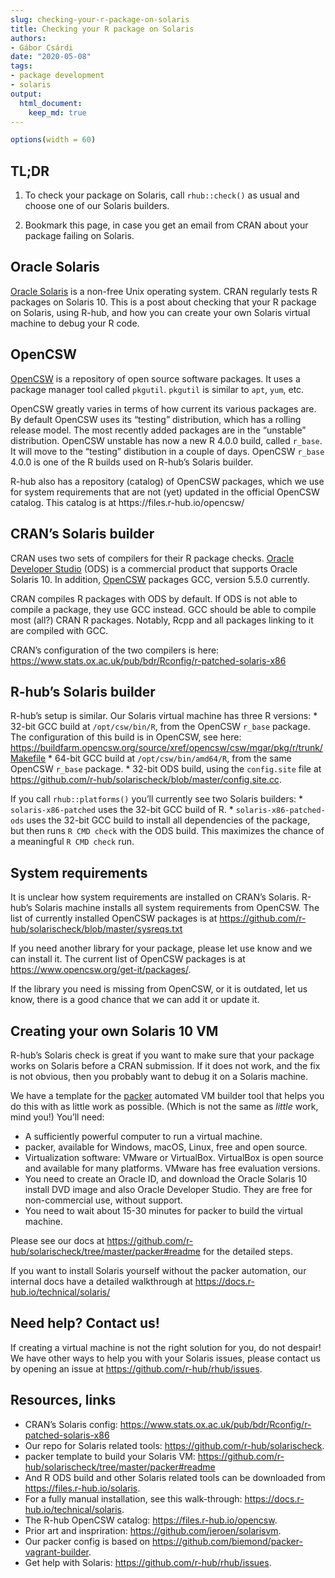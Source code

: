 ```yaml
---
slug: checking-your-r-package-on-solaris
title: Checking your R package on Solaris
authors:
- Gábor Csárdi
date: "2020-05-08"
tags:
- package development
- solaris
output:
  html_document:
    keep_md: true
---
```


```r
options(width = 60)
```

## TL;DR

1. To check your package on Solaris, call `rhub::check()` as usual
   and choose one of our Solaris builders.

2. Bookmark this page, in case you get an email from CRAN about your
   package failing on Solaris.

## Oracle Solaris

[Oracle Solaris](https://en.wikipedia.org/wiki/Solaris_\(operating_system\))
is a non-free Unix operating system. CRAN regularly tests R packages on
Solaris 10. This is a post about checking that your R package on
Solaris, using R-hub, and how you can create your own Solaris virtual
machine to debug your R code.

## OpenCSW

[OpenCSW](https://www.opencsw.org/about/) is a repository of open source
software packages. It uses a package manager tool called `pkgutil`.
`pkgutil` is similar to `apt`, `yum`, etc.

OpenCSW greatly varies in terms of how current its various packages are.
By default OpenCSW uses its "testing" distribution, which has a rolling
release model. The most recently added packages are in the "unstable"
distribution. OpenCSW unstable has now a new R 4.0.0 build, called
`r_base`. It will move to the "testing" distibution in a couple of days.
OpenCSW `r_base` 4.0.0 is one of the R builds used on R-hub's Solaris
builder.

R-hub also has a repository (catalog) of OpenCSW packages,
which we use for system requirements that are not (yet) updated in the
official OpenCSW catalog. This catalog is at
https://files.r-hub.io/opencsw/

## CRAN's Solaris builder

CRAN uses two sets of compilers for their R package checks.
[Oracle Developer Studio](https://www.oracle.com/tools/developerstudio/)
(ODS) is a commercial product that supports Oracle Solaris 10. In addition,
[OpenCSW](https://www.opencsw.org/about/) packages GCC, version 5.5.0
currently.

CRAN compiles R packages with ODS by default. If ODS is not able to
compile a package, they use GCC instead. GCC should be able to compile
most (all?) CRAN R packages. Notably, Rcpp and all packages linking to it
are compiled with GCC.

CRAN's configuration of the two compilers is here:
<https://www.stats.ox.ac.uk/pub/bdr/Rconfig/r-patched-solaris-x86>

## R-hub's Solaris builder

R-hub's setup is similar. Our Solaris virtual machine has three R
versions:
* 32-bit GCC build at `/opt/csw/bin/R`, from the OpenCSW `r_base` package.
  The configuration of this build is in OpenCSW, see here:
  <https://buildfarm.opencsw.org/source/xref/opencsw/csw/mgar/pkg/r/trunk/Makefile>
* 64-bit GCC build at `/opt/csw/bin/amd64/R`, from the same OpenCSW
  `r_base` package.
* 32-bit ODS build, using the `config.site` file at
  <https://github.com/r-hub/solarischeck/blob/master/config.site.cc>.

If you call `rhub::platforms()` you'll currently see two Solaris builders:
* `solaris-x86-patched` uses the 32-bit GCC build of R.
* `solaris-x86-patched-ods` uses the 32-bit GCC build to install all
  dependencies of the package, but then runs `R CMD check` with the ODS
  build. This maximizes the chance of a meaningful `R CMD check` run.

## System requirements

It is unclear how system requirements are installed on CRAN's Solaris.
R-hub's Solaris machine installs all system requirements from OpenCSW.
The list of currently installed OpenCSW packages is at
<https://github.com/r-hub/solarischeck/blob/master/sysreqs.txt>

If you need another library for your package, please let use know and
we can install it. The current list of OpenCSW packages is at
<https://www.opencsw.org/get-it/packages/>.

If the library you need is missing from OpenCSW, or it is outdated,
let us know, there is a good chance that we can add it or update it.

## Creating your own Solaris 10 VM

R-hub's Solaris check is great if you want to make sure that your package
works on Solaris before a CRAN submission. If it does not work, and the
fix is not obvious, then you probably want to debug it on a Solaris
machine.

We have a template for the [packer](https://packer.io) automated VM builder
tool that helps you do this with as little work as possible. (Which is not
the same as _little_ work, mind you!) You'll need:

* A sufficiently powerful computer to run a virtual machine.
* packer, available for Windows, macOS, Linux, free and open source.
* Virtualization software: VMware or VirtualBox. VirtualBox is open
  source and available for many platforms. VMware has free evaluation
  versions.
* You need to create an Oracle ID, and download the Oracle Solaris 10
  install DVD image and also Oracle Developer Studio. They are free for
  non-commercial use, without support.
* You need to wait about 15-30 minutes for packer to build the virtual
  machine.

Please see our docs at
<https://github.com/r-hub/solarischeck/tree/master/packer#readme>
for the detailed steps.

If you want to install Solaris yourself without the packer automation,
our internal docs have a detailed walkthrough at
<https://docs.r-hub.io/technical/solaris/>

## Need help? Contact us!

If creating a virtual machine is not the right solution for you, do not
despair! We have other ways to help you with your Solaris issues, please
contact us by opening an issue at
<https://github.com/r-hub/rhub/issues>.

## Resources, links

* CRAN's Solaris config:
  <https://www.stats.ox.ac.uk/pub/bdr/Rconfig/r-patched-solaris-x86>
* Our repo for Solaris related tools:
  <https://github.com/r-hub/solarischeck>.
* packer template to build your Solaris VM:
  <https://github.com/r-hub/solarischeck/tree/master/packer#readme>
* And R ODS build and other Solaris related tools can be downloaded from
  <https://files.r-hub.io/solaris>.
* For a fully manual installation, see this walk-through:
  <https://docs.r-hub.io/technical/solaris>.
* The R-hub OpenCSW catalog: <https://files.r-hub.io/opencsw>.
* Prior art and inspriration: <https://github.com/jeroen/solarisvm>.
* Our packer config is based on
  <https://github.com/biemond/packer-vagrant-builder>.
* Get help with Solaris: <https://github.com/r-hub/rhub/issues>.
